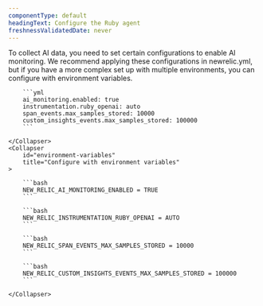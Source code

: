 ```yaml
---
componentType: default
headingText: Configure the Ruby agent
freshnessValidatedDate: never
---
```


To collect AI data, you need to set certain configurations to enable AI monitoring. We recommend applying these configurations in newrelic.yml, but if you have a more complex set up with multiple environments, you can configure with environment variables.

<CollapserGroup>
    <Collapser
        id="config-file"
        title="Configure through `newrelic.yml`"
    >

        ```yml
        ai_monitoring.enabled: true
        instrumentation.ruby_openai: auto
        span_events.max_samples_stored: 10000
        custom_insights_events.max_samples_stored: 100000
        ```

    </Collapser>
    <Collapser
        id="environment-variables"
        title="Configure with environment variables"
    >

        ```bash
        NEW_RELIC_AI_MONITORING_ENABLED = TRUE
        ```

        ```bash
        NEW_RELIC_INSTRUMENTATION_RUBY_OPENAI = AUTO
        ```

        ```bash
        NEW_RELIC_SPAN_EVENTS_MAX_SAMPLES_STORED = 10000
        ```

        ```bash
        NEW_RELIC_CUSTOM_INSIGHTS_EVENTS_MAX_SAMPLES_STORED = 100000      
        ```

    </Collapser>
</CollapserGroup>
